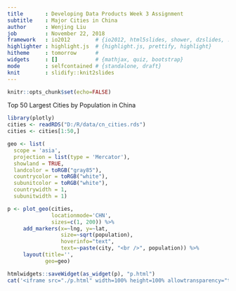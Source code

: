 ```yaml
---
title       : Developing Data Products Week 3 Assignment
subtitle    : Major Cities in China
author      : Wenjing Liu
job         : November 22, 2018
framework   : io2012        # {io2012, html5slides, shower, dzslides, ...}
highlighter : highlight.js  # {highlight.js, prettify, highlight}
hitheme     : tomorrow      # 
widgets     : []            # {mathjax, quiz, bootstrap}
mode        : selfcontained # {standalone, draft}
knit        : slidify::knit2slides
---
```


```r
knitr::opts_chunk$set(echo=FALSE)
```

Top 50 Largest Cities by Population in China

```r
library(plotly)
cities <- readRDS("D:/R/data/cn_cities.rds")
cities <- cities[1:50,]

geo <- list(
  scope = 'asia',
  projection = list(type = 'Mercator'),
  showland = TRUE,
  landcolor = toRGB("gray85"),
  countrycolor = toRGB("white"),
  subunitcolor = toRGB("white"),
  countrywidth = 1,
  subunitwidth = 1)

p <- plot_geo(cities, 
              locationmode='CHN', 
              sizes=c(1, 200)) %>% 
     add_markers(x=~lng, y=~lat, 
                 size=~sqrt(population),
                 hoverinfo="text", 
                 text=~paste(city, "<br />", population)) %>%
     layout(title='', 
            geo=geo)

htmlwidgets::saveWidget(as_widget(p), "p.html")
cat('<iframe src="./p.html" width=100% height=100% allowtransparency="true"></iframe>')
```
